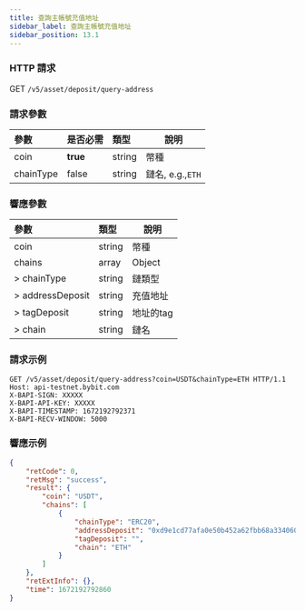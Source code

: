 ```yaml
---
title: 查詢主帳號充值地址
sidebar_label: 查詢主帳號充值地址
sidebar_position: 13.1
---
```


### HTTP 請求
GET `/v5/asset/deposit/query-address`

### 請求參數
| 參數 | 是否必需 | 類型 | 說明|
|:----- |:-------|:-----|------ |
|coin |**true** |string |幣種 |
|chainType |false |string |鏈名, e.g.,`ETH`|

### 響應參數
| 參數 | 類型 | 說明|
|:----- |:-----|----- |
|coin |string |幣種 |
|chains |array |Object |
|> chainType |string |鏈類型 |
|> addressDeposit |string |充值地址 |
|> tagDeposit |string |地址的tag |
|> chain |string |鏈名 |

### 請求示例

<Tabs>
<TabItem value="console" label="Console">

```http
GET /v5/asset/deposit/query-address?coin=USDT&chainType=ETH HTTP/1.1
Host: api-testnet.bybit.com
X-BAPI-SIGN: XXXXX
X-BAPI-API-KEY: XXXXX
X-BAPI-TIMESTAMP: 1672192792371
X-BAPI-RECV-WINDOW: 5000
```

</TabItem>
</Tabs>

### 響應示例

<Tabs>
<TabItem value="js response" label="Response">

```json
{
    "retCode": 0,
    "retMsg": "success",
    "result": {
        "coin": "USDT",
        "chains": [
            {
                "chainType": "ERC20",
                "addressDeposit": "0xd9e1cd77afa0e50b452a62fbb68a3340602286c3",
                "tagDeposit": "",
                "chain": "ETH"
            }
        ]
    },
    "retExtInfo": {},
    "time": 1672192792860
}
```
</TabItem>
</Tabs>